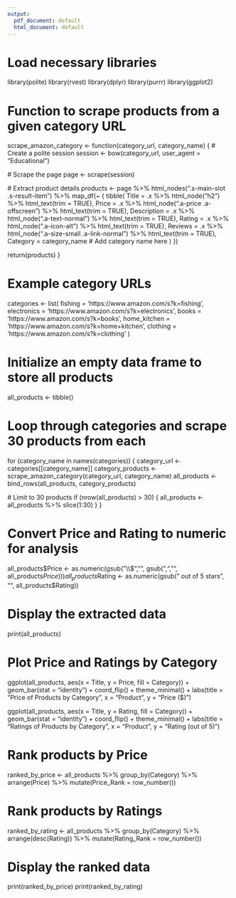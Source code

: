 ```yaml
---
output:
  pdf_document: default
  html_document: default
---
```

# Load necessary libraries
library(polite)
library(rvest)
library(dplyr)
library(purrr)
library(ggplot2)

# Function to scrape products from a given category URL
scrape_amazon_category <- function(category_url, category_name) {
  # Create a polite session
  session <- bow(category_url, user_agent = "Educational")
  
  # Scrape the page
  page <- scrape(session)
  
  # Extract product details
  products <- page %>%
    html_nodes(".s-main-slot .s-result-item") %>%
    map_df(~ {
      tibble(
        Title = .x %>% html_node("h2") %>% html_text(trim = TRUE),
        Price = .x %>% html_node(".a-price .a-offscreen") %>% html_text(trim = TRUE),
        Description = .x %>% html_node(".a-text-normal") %>% html_text(trim = TRUE),
        Rating = .x %>% html_node(".a-icon-alt") %>% html_text(trim = TRUE),
        Reviews = .x %>% html_node(".a-size-small .a-link-normal") %>% html_text(trim = TRUE),
        Category = category_name  # Add category name here
      )
    })
  
  return(products)
}

# Example category URLs 
categories <- list(
  fishing = 'https://www.amazon.com/s?k=fishing',
  electronics = 'https://www.amazon.com/s?k=electronics',
  books = 'https://www.amazon.com/s?k=books',
  home_kitchen = 'https://www.amazon.com/s?k=home+kitchen',
  clothing = 'https://www.amazon.com/s?k=clothing'
)

# Initialize an empty data frame to store all products
all_products <- tibble()

# Loop through categories and scrape 30 products from each
for (category_name in names(categories)) {
  category_url <- categories[[category_name]]
  category_products <- scrape_amazon_category(category_url, category_name)
  all_products <- bind_rows(all_products, category_products)
  
  # Limit to 30 products
  if (nrow(all_products) > 30) {
    all_products <- all_products %>% slice(1:30)
  }
}

# Convert Price and Rating to numeric for analysis
all_products$Price <- as.numeric(gsub("\\$", "", gsub(",", "", all_products$Price)))
all_products$Rating <- as.numeric(gsub(" out of 5 stars", "", all_products$Rating))

# Display the extracted data
print(all_products)

# Plot Price and Ratings by Category
ggplot(all_products, aes(x = Title, y = Price, fill = Category)) +
  geom_bar(stat = "identity") +
  coord_flip() +
  theme_minimal() +
  labs(title = "Price of Products by Category", x = "Product", y = "Price ($)")

ggplot(all_products, aes(x = Title, y = Rating, fill = Category)) +
  geom_bar(stat = "identity") +
  coord_flip() +
  theme_minimal() +
  labs(title = "Ratings of Products by Category", x = "Product", y = "Rating (out of 5)")

# Rank products by Price
ranked_by_price <- all_products %>%
  group_by(Category) %>%
  arrange(Price) %>%
  mutate(Price_Rank = row_number())

# Rank products by Ratings
ranked_by_rating <- all_products %>%
  group_by(Category) %>%
  arrange(desc(Rating)) %>%
  mutate(Rating_Rank = row_number())

# Display the ranked data
print(ranked_by_price)
print(ranked_by_rating)